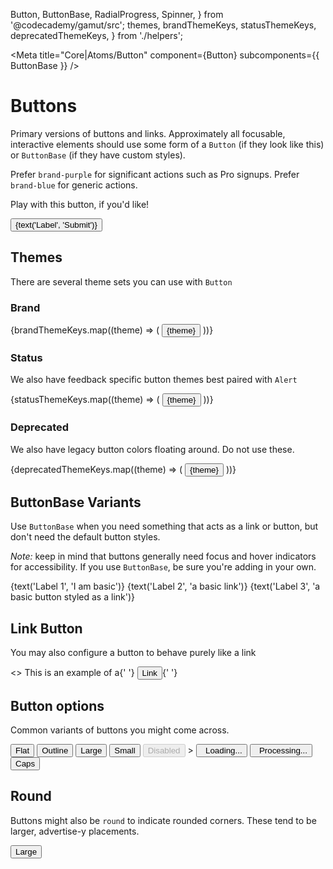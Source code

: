   Button,
  ButtonBase,
  RadialProgress,
  Spinner,
} from '@codecademy/gamut/src';
  themes,
  brandThemeKeys,
  statusThemeKeys,
  deprecatedThemeKeys,
} from './helpers';

<Meta
  title="Core|Atoms/Button"
  component={Button}
  subcomponents={{ ButtonBase }}
/>

# Buttons

<StoryStatus status="ready" />

Primary versions of buttons and links. Approximately all focusable,
interactive elements should use some form of a `Button` (if
they look like this) or `ButtonBase` (if they have custom
styles).

Prefer `brand-purple` for significant actions such as Pro signups. Prefer `brand-blue` for generic actions.

Play with this button, if you&apos;d like!

<Preview>
  <Story name="Button">
    <Button
      block={boolean('block', false)}
      caps={boolean('caps', false)}
      go={boolean('go', false)}
      link={boolean('link', false)}
      onClick={action('Clicked Button')}
      outline={boolean('outline', false)}
      size={select('size', ['small', 'large', undefined], undefined)}
      theme={select('theme', themes, 'brand-blue')}
      underline={boolean('underline', false)}
    >
      {text('Label', 'Submit')}
    </Button>
  </Story>
</Preview>

<Props of={Button} />

## Themes

There are several theme sets you can use with `Button`

### Brand

<Preview columns={1}>
  <Story name="Brand Buttons">
    {brandThemeKeys.map((theme) => (
      <Button
        key={`${theme}`}
        onClick={action('Clicked Button')}
        style={{ margin: '1rem' }}
        theme={theme}
      >
        {theme}
      </Button>
    ))}
  </Story>
</Preview>

### Status

We also have feedback specific button themes best paired with `Alert`

<Preview>
  <Story name="Status Buttons">
    {statusThemeKeys.map((theme) => (
      <Button
        key={`${theme}`}
        onClick={action('Clicked Button')}
        style={{ margin: '1rem' }}
        theme={theme}
      >
        {theme}
      </Button>
    ))}
  </Story>
</Preview>

### Deprecated

We also have legacy button colors floating around. Do not use these.

<Preview>
  <Story name="Deprecated">
    {deprecatedThemeKeys.map((theme) => (
      <Button
        key={`${theme}`}
        onClick={action('Clicked Button')}
        style={{ margin: '1rem' }}
        theme={theme}
      >
        {theme}
      </Button>
    ))}
  </Story>
</Preview>

## ButtonBase Variants

Use `ButtonBase` when you need something that acts as a link or
button, but don&apos;t need the default button styles.

_Note:_ keep in mind that buttons generally need focus and hover
indicators for accessibility. If you use `ButtonBase`, be sure you&apos;re
adding in your own.

<Preview>
  <Story name="ButtonBase">
    <ButtonBase>{text('Label 1', 'I am basic')}</ButtonBase>
  </Story>
  <Story name="ButtonBase Link">
    <ButtonBase href="#">{text('Label 2', 'a basic link')}</ButtonBase>
  </Story>
  <Story name="ButtonBase Link Style">
    <ButtonBase link>
      {text('Label 3', 'a basic button styled as a link')}
    </ButtonBase>
  </Story>
</Preview>

## Link Button

You may also configure a button to behave purely like a link

<Preview>
  <Story name="Link Button">
    <>
      This is an example of a{' '}
      <Button theme={select('theme', themes, 'brand-blue')} link href="#">
        Link
      </Button>{' '}
    </>
  </Story>
</Preview>

## Button options

Common variants of buttons you might come across.

<Preview columns={1}>
  <Story name="Flat">
    <Button theme="brand-blue" flat href="#">
      Flat
    </Button>
  </Story>
  <Story name="Outline">
    <Button
      href="#"
      onClick={action('Clicked Button')}
      outline
      theme="brand-blue"
    >
      Outline
    </Button>
  </Story>
  <Story name="Large">
    <Button theme="brand-blue" size="large">
      Large
    </Button>
  </Story>
  <Story name="Small">
    <Button
      href="#"
      onClick={action('Clicked Button')}
      size="small"
      theme="brand-blue"
    >
      Small
    </Button>
  </Story>
  <Story name="Disabled ">
    <Button theme="brand-blue" disabled>
      Disabled
    </Button>
    >
  </Story>
  <Story name="Loading">
    <Button theme="brand-blue">
      <Spinner />
      &nbsp;&nbsp;Loading...
    </Button>
  </Story>
  <Story name="Processing">
    <Button theme="brand-blue">
      <RadialProgress value={[0, 100]} duration={5000} />
      &nbsp;&nbsp;Processing...
    </Button>
  </Story>
  <Story name="Caps">
    <Button theme="brand-blue" caps href="#">
      Caps
    </Button>
  </Story>
</Preview>

## Round

Buttons might also be `round` to indicate rounded corners. These tend to
be larger, advertise-y placements.

<Preview>
  <Story name="Round">
    <Button theme="brand-blue" size="large" round>
      Large
    </Button>
  </Story>
</Preview>

